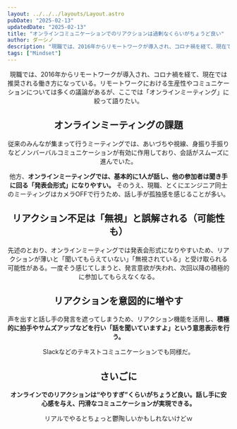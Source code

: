 ```yaml
---
layout: ../../../layouts/Layout.astro
pubDate: "2025-02-13"
updatedDate: "2025-02-13"
title: "オンラインコミュニケーションでのリアクションは過剰なくらいがちょうど良い"
author: ダーシノ
description: "現職では、2016年からリモートワークが導入され、コロナ禍を経て、現在では推奨される働き方になっている。リモートワークにおける生産性やコミュニケーションについては多くの議論があるが、ここでは「オンラインミーティング」に絞って語りたい。"
tags: ["Mindset"]
---
```



<Header {...frontmatter} />

現職では、2016年からリモートワークが導入され、コロナ禍を経て、現在では推奨される働き方になっている。リモートワークにおける生産性やコミュニケーションについては多くの議論があるが、ここでは「オンラインミーティング」に絞って語りたい。

## オンラインミーティングの課題

従来のみんなが集まって行うミーティングでは、あいづちや視線、身振り手振りなどノンバーバルコミュニケーションが有効に作用しており、会話がスムーズに進んでいた。

他方、**オンラインミーティングでは、基本的に1人が話し、他の参加者は聞き手に回る「発表会形式」になりやすい。** そのうえ、現職、とくにエンジニア同士のミーティングはカメラOFFで行うため、話し手が孤独感を感じることが多い。

## リアクション不足は「無視」と誤解される（可能性も）

先述のとおり、オンラインミーティングでは発表会形式になりやすいため、リアクションが薄いと「聞いてもらえていない」「無視されている」と受け取られる可能性がある。一度そう感じてしまうと、発言意欲が失われ、次回以降の積極的に参加してもらえなくなる。

## リアクションを意図的に増やす

声を出すと話し手の発言を遮ってしまうため、リアクション機能を活用し、**積極的に拍手やサムズアップなどを行い「話を聞いていますよ」という意思表示を行う。**

Slackなどのテキストコミュニケーションでも同様だ。

## さいごに

**オンラインでのリアクションは“やりすぎ”くらいがちょうど良い。話し手に安心感を与え、円滑なコミュニケーションが実現できる。**

リアルでやるとちょっと鬱陶しいかもしれないけどｗ

